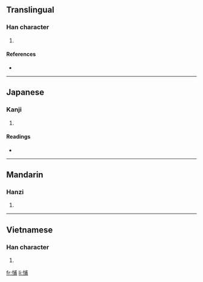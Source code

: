 ==Translingual==

===Han character===
{{Han char|rn=61|rad=心|as=07|sn=10|four=|canj=心戈十月 (PIJB), X心戈十月 (XPIJB)}}

# {{defn|Han|sort=心07}}

====References====
* {{Han ref|kx=0387.110|dkj=10653|dj=0719.260|hdz=42303.010|uh=6091|ud=24721}}

----

==Japanese==

===Kanji===
{{ja-kanji|grade=|rs=心07}}

# {{defn|Japanese}}

====Readings====
* {{ja-readings|on=[[ほ]] (ho)|kun=[[おそれる]] (osoreru)}}

----

==Mandarin==

===Hanzi===
{{cmn-hanzi|pin=[[bù]] ([[bu4]])|wg=pu<sup>4</sup>}}

# {{defn|Mandarin}}

----

==Vietnamese==

===Han character===
{{vi-hantu|[[bỏ]], [[bố]]}}

# {{defn|Vietnamese}}

[[fr:悑]]
[[li:悑]]